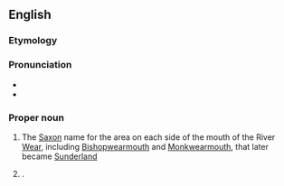 ==English==
{{wp}}

===Etymology===
{{compound|en|Wear|mouth}}

===Pronunciation===
* {{IPA|en|/wɪə(ɹ)məθ/}}
* {{rhymes|en|ɪə(ɹ)məθ|s=2}}

===Proper noun===
{{en-proper noun}}

# The [[Saxon]] name for the area on each side of the mouth of the River [[Wear]], including [[Bishopwearmouth]] and [[Monkwearmouth]], that later became [[Sunderland]]
# {{surname|en|nodot=1}}.